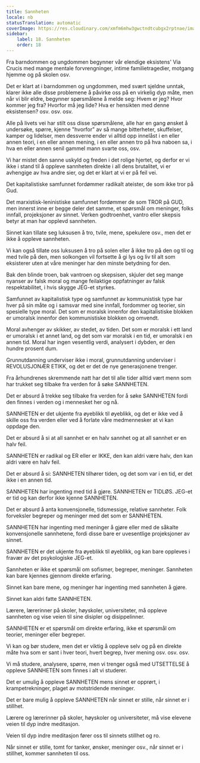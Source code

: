 ```yaml
---
title: Sannheten
locale: nb
statusTranslation: automatic
coverImage: https://res.cloudinary.com/xmfm6mhw3gwctndtcubgx2rptnae/image/upload/v1740337243/small_cover_educacion_fundamental_a051170f1c.webp
sidebar:
    label: 18. Sannheten
    order: 18
---
```

Fra barndommen og ungdommen begynner vår elendige eksistens' Via Crucis med mange mentale forvrengninger, intime familietragedier, motgang hjemme og på skolen osv.

Det er klart at i barndommen og ungdommen, med svært sjeldne unntak, klarer ikke alle disse problemene å påvirke oss på en virkelig dyp måte, men når vi blir eldre, begynner spørsmålene å melde seg: Hvem er jeg? Hvor kommer jeg fra? Hvorfor må jeg lide? Hva er hensikten med denne eksistensen? osv. osv. osv.

Alle på livets vei har stilt oss disse spørsmålene, alle har en gang ønsket å undersøke, spørre, kjenne "hvorfor" av så mange bitterheter, skuffelser, kamper og lidelser, men dessverre ender vi alltid opp innelåst i en eller annen teori, i en eller annen mening, i en eller annen tro på hva naboen sa, i hva en eller annen senil gammel mann svarte oss, osv.

Vi har mistet den sanne uskyld og freden i det rolige hjertet, og derfor er vi ikke i stand til å oppleve sannheten direkte i all dens brutalitet, vi er avhengige av hva andre sier, og det er klart at vi er på feil vei.

Det kapitalistiske samfunnet fordømmer radikalt ateister, de som ikke tror på Gud.

Det marxistisk-leninistiske samfunnet fordømmer de som TROR på GUD, men innerst inne er begge deler det samme, et spørsmål om meninger, folks innfall, projeksjoner av sinnet. Verken godtroenhet, vantro eller skepsis betyr at man har opplevd sannheten.

Sinnet kan tillate seg luksusen å tro, tvile, mene, spekulere osv., men det er ikke å oppleve sannheten.

Vi kan også tillate oss luksusen å tro på solen eller å ikke tro på den og til og med tvile på den, men solkongen vil fortsette å gi lys og liv til alt som eksisterer uten at våre meninger har den minste betydning for den.

Bak den blinde troen, bak vantroen og skepsisen, skjuler det seg mange nyanser av falsk moral og mange feilaktige oppfatninger av falsk respektabilitet, i hvis skygge JEG-et styrkes.

Samfunnet av kapitalistisk type og samfunnet av kommunistisk type har hver på sin måte og i samsvar med sine innfall, fordommer og teorier, sin spesielle type moral. Det som er moralsk innenfor den kapitalistiske blokken er umoralsk innenfor den kommunistiske blokken og omvendt.

Moral avhenger av skikker, av stedet, av tiden. Det som er moralsk i ett land er umoralsk i et annet land, og det som var moralsk i en tid, er umoralsk i en annen tid. Moral har ingen vesentlig verdi, analysert i dybden, er den hundre prosent dum.

Grunnutdanning underviser ikke i moral, grunnutdanning underviser i REVOLUSJONÆR ETIKK, og det er det de nye generasjonene trenger.

Fra århundrenes skremmende natt har det til alle tider alltid vært menn som har trukket seg tilbake fra verden for å søke SANNHETEN.

Det er absurd å trekke seg tilbake fra verden for å søke SANNHETEN fordi den finnes i verden og i mennesket her og nå.

SANNHETEN er det ukjente fra øyeblikk til øyeblikk, og det er ikke ved å skille oss fra verden eller ved å forlate våre medmennesker at vi kan oppdage den.

Det er absurd å si at all sannhet er en halv sannhet og at all sannhet er en halv feil.

SANNHETEN er radikal og ER eller er IKKE, den kan aldri være halv, den kan aldri være en halv feil.

Det er absurd å si: SANNHETEN tilhører tiden, og det som var i en tid, er det ikke i en annen tid.

SANNHETEN har ingenting med tid å gjøre. SANNHETEN er TIDLØS. JEG-et er tid og kan derfor ikke kjenne SANNHETEN.

Det er absurd å anta konvensjonelle, tidsmessige, relative sannheter. Folk forveksler begreper og meninger med det som er SANNHETEN.

SANNHETEN har ingenting med meninger å gjøre eller med de såkalte konvensjonelle sannhetene, fordi disse bare er uvesentlige projeksjoner av sinnet.

SANNHETEN er det ukjente fra øyeblikk til øyeblikk, og kan bare oppleves i fravær av det psykologiske JEG-et.

Sannheten er ikke et spørsmål om sofismer, begreper, meninger. Sannheten kan bare kjennes gjennom direkte erfaring.

Sinnet kan bare mene, og meninger har ingenting med sannheten å gjøre.

Sinnet kan aldri fatte SANNHETEN.

Lærere, lærerinner på skoler, høyskoler, universiteter, må oppleve sannheten og vise veien til sine disipler og disippelinner.

SANNHETEN er et spørsmål om direkte erfaring, ikke et spørsmål om teorier, meninger eller begreper.

Vi kan og bør studere, men det er viktig å oppleve selv og på en direkte måte hva som er sant i hver teori, hvert begrep, hver mening osv. osv. osv.

Vi må studere, analysere, spørre, men vi trenger også med UTSETTELSE å oppleve SANNHETEN som finnes i alt vi studerer.

Det er umulig å oppleve SANNHETEN mens sinnet er opprørt, i krampetrekninger, plaget av motstridende meninger.

Det er bare mulig å oppleve SANNHETEN når sinnet er stille, når sinnet er i stillhet.

Lærere og lærerinner på skoler, høyskoler og universiteter, må vise elevene veien til dyp indre meditasjon.

Veien til dyp indre meditasjon fører oss til sinnets stillhet og ro.

Når sinnet er stille, tomt for tanker, ønsker, meninger osv., når sinnet er i stillhet, kommer sannheten til oss.


